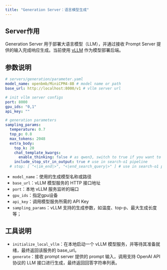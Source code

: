 ```yaml
---
title: "Generation Server：语言模型生成"
---
```


## Server作用

Generation Server 用于部署大语言模型（LLM），并通过接收 Prompt Server 提供的输入完成响应生成。当前使用 [vLLM](https://github.com/vllm-project/vllm) 作为模型部署后端。

## 参数说明

```yaml
# servers/generation/parameter.yaml
model_name: openbmb/MiniCPM4-8B # model name or path
base_url: http://localhost:8000/v1 # vllm server url

# init vllm server configs
port: 8000
gpu_ids: "0,1"
api_key: ""

# generation parameters
sampling_params:
  temperature: 0.7
  top_p: 0.8
  max_tokens: 2048
  extra_body:
    top_k: 20
    chat_template_kwargs:
      enable_thinking: false # as qwen3, switch to true if you want to enable thinking
    include_stop_str_in_output: true # use in search-o1 pipeline
  # stop: [ "<|im_end|>", "<|end_search_query|>" ] # use in search-o1 pipeline
```

- `model_name`：使用的生成模型名称或路径
- `base_url`：vLLM 模型服务的 HTTP 接口地址
- `port`：本地 vLLM 服务监听的端口
- `gpu_ids`：指定gpu设备
- `api_key`：调用模型服务所需的 API Key
- `sampling_params`：vLLM 支持的生成参数，如温度、top-p、最大生成长度等；

## 工具说明

- `initialize_local_vllm`：在本地启动一个 vLLM 模型服务，并等待其准备就绪，最终返回该服务的 base_url。
- `generate`：接收 prompt server 提供的 prompt 输入，调用支持 OpenAI API 协议的 LLM 接口进行生成，最终返回回答字符串列表。